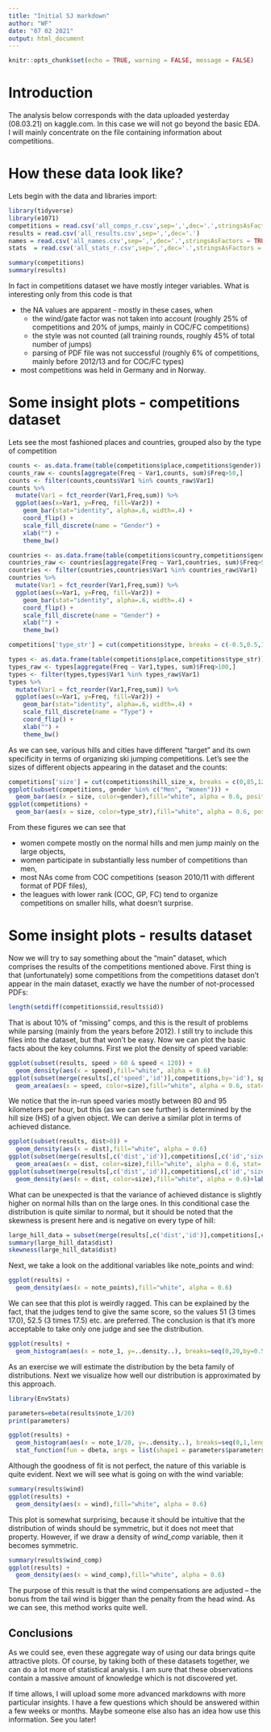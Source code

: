 ```yaml
---
title: "Initial SJ markdown"
author: "WF"
date: "07 02 2021"
output: html_document
---
```


```r
knitr::opts_chunk$set(echo = TRUE, warning = FALSE, message = FALSE)
```

# Introduction

The analysis below corresponds with the data uploaded yesterday (08.03.21) on kaggle.com. In this case we will not go beyond the basic EDA. I will mainly concentrate on the file containing information about competitions. 

# How these data look like?

Lets begin with the data and libraries import:

```r
library(tidyverse)
library(e1071)
competitions = read.csv('all_comps_r.csv',sep=',',dec='.',stringsAsFactors = TRUE)
results = read.csv('all_results.csv',sep=',',dec='.')
names = read.csv('all_names.csv',sep=',',dec='.',stringsAsFactors = TRUE)
stats  = read.csv('all_stats_r.csv',sep=',',dec='.',stringsAsFactors = TRUE)

summary(competitions)
summary(results)
```
In fact in competitions dataset we have mostly integer variables. What is interesting only from this code is that

* the NA values are apparent - mostly in these cases, when 
  + the wind/gate factor was not taken into account (roughly 25% of competitions and 20% of jumps, mainly in COC/FC competitions)
  + the style was not counted (all training rounds, roughly 45% of total number of jumps)
  + parsing of PDF file was not successful (roughly 6% of competitions, mainly before 2012/13 and for COC/FC types)
* most competitions was held in Germany and in Norway.

# Some insight plots - competitions dataset

Lets see the most fashioned places and countries, grouped also by the type of competition
```r
counts <- as.data.frame(table(competitions$place,competitions$gender))
counts_raw <- counts[aggregate(Freq ~ Var1,counts, sum)$Freq>50,]
counts <- filter(counts,counts$Var1 %in% counts_raw$Var1)
counts %>%
  mutate(Var1 = fct_reorder(Var1,Freq,sum)) %>%
  ggplot(aes(x=Var1, y=Freq, fill=Var2)) +
    geom_bar(stat="identity", alpha=.6, width=.4) +
    coord_flip() +
    scale_fill_discrete(name = "Gender") +
    xlab("") +
    theme_bw()

countries <- as.data.frame(table(competitions$country,competitions$gender))
countries_raw <- countries[aggregate(Freq ~ Var1,countries, sum)$Freq>50,]
countries <- filter(countries,countries$Var1 %in% countries_raw$Var1)
countries %>%
  mutate(Var1 = fct_reorder(Var1,Freq,sum)) %>%
  ggplot(aes(x=Var1, y=Freq, fill=Var2)) +
    geom_bar(stat="identity", alpha=.6, width=.4) +
    coord_flip() +
    scale_fill_discrete(name = "Gender") +
    xlab("") +
    theme_bw()

competitions['type_str'] = cut(competitions$type, breaks = c(-0.5,0.5,1.5,2.5,3.5,5.5), labels=c('WC', 'COC', 'GP','FC','Other')) 

types <- as.data.frame(table(competitions$place,competitions$type_str))
types_raw <- types[aggregate(Freq ~ Var1,types, sum)$Freq>100,]
types <- filter(types,types$Var1 %in% types_raw$Var1)
types %>%
  mutate(Var1 = fct_reorder(Var1,Freq,sum)) %>%
  ggplot(aes(x=Var1, y=Freq, fill=Var2)) +
    geom_bar(stat="identity", alpha=.6, width=.4) +
    scale_fill_discrete(name = "Type") +
    coord_flip() +
    xlab("") +
    theme_bw()
```

As we can see, various hills and cities have different "target" and its own specificity in terms of organizing ski jumping competitions. Let's see the sizes of different objects appearing in the dataset and the counts:

```r
competitions['size'] = cut(competitions$hill_size_x, breaks = c(0,85,120,160,300), labels=c('small', 'normal', 'large','flying hill')) 
ggplot(subset(competitions, gender %in% c("Men", "Women"))) +
  geom_bar(aes(x = size, color=gender),fill="white", alpha = 0.6, position="dodge")
ggplot(competitions) +
  geom_bar(aes(x = size, color=type_str),fill="white", alpha = 0.6, position="dodge")
```

From these figures we can see that

* women compete mostly on the normal hills and men jump mainly on the large objects,
* women participate in substantially less number of competitions than men,
* most NAs come from COC competitions (season 2010/11 with different format of PDF files),
* the leagues with lower rank (COC, GP, FC) tend to organize competitions on smaller hills, what doesn't surprise.

# Some insight plots - results dataset

Now we will try to say something about the "main" dataset, which comprises the results of the competitions mentioned above. First thing is that (unfortunately) some competitions from the competitions dataset don't appear in the main dataset, exactly we have the number of not-processed PDFs:

```r
length(setdiff(competitions$id,results$id))
```
That is about 10% of "missing" comps, and this is the result of problems while parsing (mainly from the years before 2012). I still try to include this files into the dataset, but that won't be easy.
Now we can plot the basic facts about the key columns. First we plot the density of speed variable:
```r
ggplot(subset(results, speed > 60 & speed < 120)) +
  geom_density(aes(x = speed),fill="white", alpha = 0.6)
ggplot(subset(merge(results[,c('speed','id')],competitions,by='id'), speed > 60 & speed < 120)) +
  geom_area(aes(x = speed, color=size),fill="white", alpha = 0.6, stat='bin', position = position_dodge())
```

We notice that the in-run speed varies mostly between 80 and 95 kilometers per hour, but this (as we can see further) is determined by the hill size (HS) of a given object. We can derive a similar plot in terms of achieved distance.

```r
ggplot(subset(results, dist>0)) +
  geom_density(aes(x = dist),fill="white", alpha = 0.6)
ggplot(subset(merge(results[,c('dist','id')],competitions[,c('id','size')],by='id'), dist>0)) +
  geom_area(aes(x = dist, color=size),fill="white", alpha = 0.6, stat='bin', position = position_dodge())
ggplot(subset(merge(results[,c('dist','id')],competitions[,c('id','size')],by='id'), dist>0)) +
  geom_density(aes(x = dist, color=size),fill="white", alpha = 0.6)+labs(title='Normalized plots of conditional densities')
```

What can be unexpected is that the variance of achieved distance is slightly higher on normal hills than on the large ones. In this conditional case the distribution is quite similar to normal, but it should be noted that the skewness is present here and is negative on every type of hill:

```r
large_hill_data = subset(merge(results[,c('dist','id')],competitions[,c('id','size')],by='id'), dist>0 & size=='large')
summary(large_hill_data$dist)
skewness(large_hill_data$dist)
```

Next, we take a look on the additional variables like note_points and wind:

```r
ggplot(results) +
  geom_density(aes(x = note_points),fill="white", alpha = 0.6)
```

We can see that this plot is weirdly ragged. This can be explained by the fact, that the judges tend to give the same score, so the values 51 (3 times 17.0), 52.5 (3 times 17.5) etc. are preferred. The conclusion is that it's more acceptable to take only one judge and see the distribution.

```r
ggplot(results) +
  geom_histogram(aes(x = note_1, y=..density..), breaks=seq(0,20,by=0.5))
```

As an exercise we will estimate the distribution by the beta family of distributions. Next we visualize how well our distribution is approximated by this approach.

```r
library(EnvStats)

parameters=ebeta(results$note_1/20)
print(parameters)

ggplot(results) +
  geom_histogram(aes(x = note_1/20, y=..density..), breaks=seq(0,1,length.out = 41)) +
  stat_function(fun = dbeta, args = list(shape1 = parameters$parameters[1], shape2 = parameters$parameters[2]))
```

Although the goodness of fit is not perfect, the nature of this variable is quite evident. Next we will see what is going on with the wind variable:

```r
summary(results$wind)
ggplot(results) +
  geom_density(aes(x = wind),fill="white", alpha = 0.6)
```

This plot is somewhat surprising, because it should be intuitive that the distribution of winds should be symmetric, but it does not meet that property. However, if we draw a density of *wind_comp* variable, then it becomes symmetric.

```r
summary(results$wind_comp)
ggplot(results) +
  geom_density(aes(x = wind_comp),fill="white", alpha = 0.6)
```

The purpose of this result is that the wind compensations are adjusted -- the bonus from the tail wind is bigger than the penalty from the head wind. As we can see, this method works quite well.

## Conclusions

As we could see, even these aggregate way of using our data brings quite attractive plots. Of course, by taking both of these datasets together, we can do a lot more of statistical analysis. I am sure that these observations contain a massive amount of knowledge which is not discovered yet.

If time allows, I will upload some more advanced markdowns with more particular insights. I have a few questions which should be answered within a few weeks or months. Maybe someone else also has an idea how use this information. See you later!


